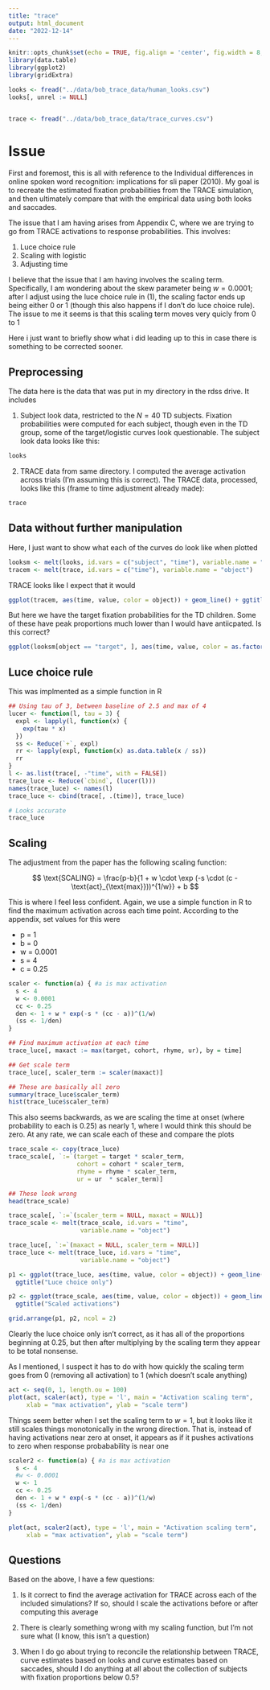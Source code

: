 ```yaml
---
title: "trace"
output: html_document
date: "2022-12-14"
---
```


```r
knitr::opts_chunk$set(echo = TRUE, fig.align = 'center', fig.width = 8, fig.height = 6)
library(data.table)
library(ggplot2)
library(gridExtra)
```

```r
looks <- fread("../data/bob_trace_data/human_looks.csv")
looks[, unrel := NULL]


trace <- fread("../data/bob_trace_data/trace_curves.csv")
```


# Issue

First and foremost, this is all with reference to the Individual differences in online spoken word recognition: implications for sli paper (2010). My goal is to recreate the estimated fixation probabilities from the TRACE simulation, and then ultimately compare that with the empirical data using  both looks and saccades. 

The issue that I am having arises from Appendix C, where we are trying to go from TRACE activations to response probabilities. This involves:

1. Luce choice rule
2. Scaling with logistic
3. Adjusting time

I believe that the issue that I am having involves the scaling term. Specifically, I am wondering about the skew parameter being  $w = 0.0001$; after I adjust using the luce choice rule in (1), the scaling factor ends up being either 0 or 1 (though this also happens if I don't do luce choice rule). The issue to me it seems is that this scaling term moves very quicly from 0 to 1

Here i just want to briefly show what i did leading up to this in case there is something to be corrected sooner.

## Preprocessing

The data here is the data that was put in my directory in the rdss drive. It includes

1. Subject look data, restricted to the $N = 40$ TD subjects. Fixation probabilities were computed for each subject, though even in the TD group, some of the target/logistic curves look questionable. The subject look data looks like this:

```r
looks
```


2. TRACE data from same directory. I computed the average activation across trials (I'm assuming this is correct). The TRACE data, processed, looks like this (frame to time adjustment already made):

```r
trace
```

## Data without further manipulation

Here, I just want to show what each of the curves do look like when plotted

```r
looksm <- melt(looks, id.vars = c("subject", "time"), variable.name = "object")
tracem <- melt(trace, id.vars = c("time"), variable.name = "object")
```


TRACE looks like I expect that it would

```r
ggplot(tracem, aes(time, value, color = object)) + geom_line() + ggtitle("Trace Activation")
```

But here we have the target fixation probabilities for the TD children. Some of these have peak proportions much lower than I would have antiicpated. Is this correct?

```r
ggplot(looksm[object == "target", ], aes(time, value, color = as.factor(subject)), group = subject) + geom_line() + ggtitle("Subjects -- target")
```

## Luce choice rule

This was implmented as a simple function in R

```r
## Using tau of 3, between baseline of 2.5 and max of 4
lucer <- function(l, tau = 3) {
  expl <- lapply(l, function(x) {
    exp(tau * x)
  })
  ss <- Reduce(`+`, expl)
  rr <- lapply(expl, function(x) as.data.table(x / ss))
  rr
}
l <- as.list(trace[, -"time", with = FALSE])
trace_luce <- Reduce(`cbind`, (lucer(l)))
names(trace_luce) <- names(l)
trace_luce <- cbind(trace[, .(time)], trace_luce)

# Looks accurate
trace_luce
```


## Scaling

The adjustment from the paper has the following scaling function:

$$
\text{SCALING} = \frac{p-b}{1 + w \cdot \exp (-s \cdot (c - \text{act}_{\text{max}}))^{1/w}} + b
$$

This is where I feel less confident. Again, we use a simple function in R to find the maximum activation across each time point. According to the appendix, set values for this were 

* p = 1
* b = 0
* w = 0.0001
* s = 4
* c = 0.25


```r
scaler <- function(a) { #a is max activation
  s <- 4
  w <- 0.0001
  cc <- 0.25
  den <- 1 + w * exp(-s * (cc - a))^(1/w)
  (ss <- 1/den)
}

## Find maximum activation at each time 
trace_luce[, maxact := max(target, cohort, rhyme, ur), by = time]

## Get scale term
trace_luce[, scaler_term := scaler(maxact)]

## These are basically all zero
summary(trace_luce$scaler_term)
hist(trace_luce$scaler_term)
```

This also seems backwards, as we are scaling the time at onset (where probability to each is 0.25) as nearly 1, where I would think this should be zero. At any rate, we can scale each of these and compare the plots

```r
trace_scale <- copy(trace_luce)
trace_scale[, `:=`(target = target * scaler_term, 
                   cohort = cohort * scaler_term, 
                   rhyme = rhyme * scaler_term, 
                   ur = ur  * scaler_term)]

## These look wrong
head(trace_scale)
```

```r
trace_scale[, `:=`(scaler_term = NULL, maxact = NULL)]
trace_scale <- melt(trace_scale, id.vars = "time", 
                    variable.name = "object")

trace_luce[, `:=`(maxact = NULL, scaler_term = NULL)]
trace_luce <- melt(trace_luce, id.vars = "time", 
                    variable.name = "object")
```

```r
p1 <- ggplot(trace_luce, aes(time, value, color = object)) + geom_line() +
  ggtitle("Luce choice only")

p2 <- ggplot(trace_scale, aes(time, value, color = object)) + geom_line() +
  ggtitle("Scaled activations")

grid.arrange(p1, p2, ncol = 2)
```

Clearly the luce choice only isn't correct, as it has all of the proportions beginning at 0.25, but then after multiplying by the scaling term they appear to be total nonsense.

As I mentioned, I suspect it has to do with  how quickly the scaling term goes from 0 (removing all activation) to 1 (which doesn't scale anything)

```r
act <- seq(0, 1, length.ou = 100)
plot(act, scaler(act), type = 'l', main = "Activation scaling term", 
     xlab = "max activation", ylab = "scale term")
```

Things seem better when I set the scaling term to $w=1$, but it looks like it still scales things monotonically in the wrong direction. That is, instead of having activations near zero at onset, it appears as if it pushes activations to zero when response probabability is near one

```r
scaler2 <- function(a) { #a is max activation
  s <- 4
  #w <- 0.0001
  w <- 1
  cc <- 0.25
  den <- 1 + w * exp(-s * (cc - a))^(1/w)
  (ss <- 1/den)
}

plot(act, scaler2(act), type = 'l', main = "Activation scaling term", 
     xlab = "max activation", ylab = "scale term")

```


## Questions

Based on the above, I have a few questions:

1. Is it correct to find the average activation for TRACE across each of the included simulations? If so, should I scale the activations before or after computing this average

2. There is clearly something wrong with my scaling function, but I'm not sure what (I know, this isn't a question)

3. When I do go about trying to reconcile the relationship between TRACE, curve estimates based on looks and curve estimates based on saccades, should I do anything at all about the collection of subjects with fixation proportions below 0.5?

